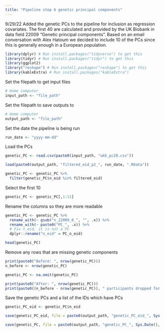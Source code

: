```yaml
---
title: "Pipeline step 6 genetic principal components"
---
```



9/29/22 Added the genetic PCs to the pipeline for inclusion as regression covariates. The first 40 are calculated and provided by the UK Biobank in data field 22009 "Genetic principal components". Based on an email conversation with Alex Hatoum we decided to include 10 of the PCs since this is generally enough in a European population.

```r
library(dplyr) # Run install.packages("tidyverse") to get this
library(tidyr) # Run install.packages("tidyr") to get this
library(ggplot2)
library("reshape") # Run install.packages("reshape") to get this
library(kableExtra) # Run install.packages("kableExtra")

```


Set the filepath to get input files
```r
# Home computer
input_path <- "file_path"

```

Set the filepath to save outputs to
```r
# Home computer
output_path <- "file_path"

```

Set the date the pipeline is being run
```r

run_date <- "yyyy-mm-dd"

```


Load the PCs
```r

genetic_PC <- read.csv(paste0(input_path, "ukb_pc20.csv"))

```

```r

load(paste0(output_path, "filtered_eid_p2_", run_date, ".RData"))

genetic_PC <- genetic_PC %>%
  filter(genetic_PC$n_eid %in% filtered_eid)

```


Select the first 10
```r

genetic_PC <- genetic_PC[,1:11]

```

Rename the columns so they are more readable
```r

genetic_PC <- genetic_PC %>%
  rename_with(~ gsub("n_22009_0_", "", .x)) %>%
  rename_with(~ paste0("PC_", .x)) %>%
  # Fix n_eid, it is not a PC
  dplyr::rename("n_eid" = PC_n_eid)

head(genetic_PC)

```

Remove any rows that are missing genetic components

```r

print(paste0("Before: ", nrow(genetic_PC)))
n_before <- nrow(genetic_PC)

genetic_PC <- na.omit(genetic_PC)

print(paste0("After: ", nrow(genetic_PC)))
print(paste0((n_before - nrow(genetic_PC)), " participants dropped for missing genetic PCs"))

```

Save the genetic PCs and a list of the IDs which have PCs
```r

genetic_PC_eid <- genetic_PC$n_eid

save(genetic_PC_eid, file = paste0(output_path, "genetic_PC_eid_", Sys.Date(), ".RData"))

save(genetic_PC, file = paste0(output_path, "genetic_PC_", Sys.Date(), ".RData"))

```

